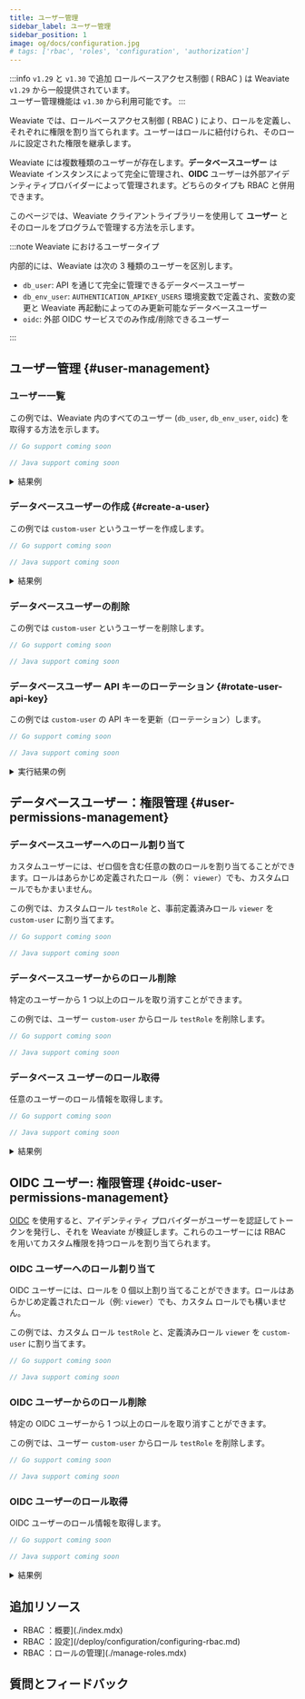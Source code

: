 ```yaml
---
title: ユーザー管理
sidebar_label: ユーザー管理
sidebar_position: 1
image: og/docs/configuration.jpg
# tags: ['rbac', 'roles', 'configuration', 'authorization']
---
```




:::info `v1.29` と `v1.30` で追加
ロールベースアクセス制御 ( RBAC ) は Weaviate `v1.29` から一般提供されています。  
ユーザー管理機能は `v1.30` から利用可能です。
:::

Weaviate では、ロールベースアクセス制御 ( RBAC ) により、ロールを定義し、それぞれに権限を割り当てられます。ユーザーはロールに紐付けられ、そのロールに設定された権限を継承します。

Weaviate には複数種類のユーザーが存在します。**データベースユーザー** は Weaviate インスタンスによって完全に管理され、**OIDC** ユーザーは外部アイデンティティプロバイダーによって管理されます。どちらのタイプも RBAC と併用できます。 

このページでは、Weaviate クライアントライブラリーを使用して **ユーザー** とそのロールをプログラムで管理する方法を示します。

:::note Weaviate におけるユーザータイプ

<!-- NOTE: left out AUTHORIZATION_ADMINLIST_USERS to dissuade usage -->

内部的には、Weaviate は次の 3 種類のユーザーを区別します。

- `db_user`: API を通じて完全に管理できるデータベースユーザー
- `db_env_user`: `AUTHENTICATION_APIKEY_USERS` 環境変数で定義され、変数の変更と Weaviate 再起動によってのみ更新可能なデータベースユーザー
- `oidc`: 外部 OIDC サービスでのみ作成/削除できるユーザー

:::

## ユーザー管理 <i class="fas fa-user-edit"></i> {#user-management}

### ユーザー一覧

この例では、Weaviate 内のすべてのユーザー (`db_user`, `db_env_user`, `oidc`) を取得する方法を示します。

<Tabs groupId="languages">
  <TabItem value="py" label="Python Client v4">
  <FilteredTextBlock
    text={UserPyCode}
    startMarker="# START ListAllUsers"
    endMarker="# END ListAllUsers"
    language="py"
  />
  </TabItem>
  <TabItem value="js" label="JS/TS Client v3">
    <FilteredTextBlock
    text={UserTSCode}
    startMarker="// START ListAllUsers"
    endMarker="// END ListAllUsers"
    language="ts"
  />
  </TabItem>
  <TabItem value="go" label="Go">

```go
// Go support coming soon
```

  </TabItem>
  <TabItem value="java" label="Java">

```java
// Java support coming soon
```

  </TabItem>
</Tabs>

<details>
  <summary>結果例</summary>

```text
[
  UserDB(user_id='custom-user', role_names=['viewer', 'testRole'], user_type=<UserTypes.DB_DYNAMIC: 'db_user'>, active=True),
  UserDB(user_id='root-user', role_names=['root'], user_type=<UserTypes.DB_STATIC: 'db_env_user'>, active=True)
]
```

</details>

### データベースユーザーの作成 {#create-a-user}

この例では `custom-user` というユーザーを作成します。

<Tabs groupId="languages">
  <TabItem value="py" label="Python Client v4">
  <FilteredTextBlock
    text={UserPyCode}
    startMarker="# START CreateUser"
    endMarker="# END CreateUser"
    language="py"
  />
  </TabItem>
  <TabItem value="js" label="JS/TS Client v3">
    <FilteredTextBlock
    text={UserTSCode}
    startMarker="// START CreateUser"
    endMarker="// END CreateUser"
    language="ts"
  />
  </TabItem>
  <TabItem value="go" label="Go">

```go
// Go support coming soon
```

  </TabItem>
  <TabItem value="java" label="Java">

```java
// Java support coming soon
```

  </TabItem>
</Tabs>

<details>
  <summary>結果例</summary>

```text
RXF1dU1VcWM1Q3hvVndYT0F1OTBOTDZLZWx0ME5kbWVJRVdPL25EVW12QT1fMXlDUEhUNjhSMlNtazdHcV92MjAw
```

</details>



### データベースユーザーの削除

この例では `custom-user` というユーザーを削除します。

<Tabs groupId="languages">
  <TabItem value="py" label="Python Client v4">
  <FilteredTextBlock
    text={UserPyCode}
    startMarker="# START DeleteUser"
    endMarker="# END DeleteUser"
    language="py"
  />
  </TabItem>
  <TabItem value="js" label="JS/TS Client v3">
  <FilteredTextBlock
    text={UserTSCode}
    startMarker="// START DeleteUser"
    endMarker="// END DeleteUser"
    language="ts"
  />
  </TabItem>
  <TabItem value="go" label="Go">

```go
// Go support coming soon
```

  </TabItem>
  <TabItem value="java" label="Java">

```java
// Java support coming soon
```

  </TabItem>
</Tabs>

### データベースユーザー API キーのローテーション {#rotate-user-api-key}

この例では `custom-user` の API キーを更新（ローテーション）します。

<Tabs groupId="languages">
  <TabItem value="py" label="Python Client v4">
  <FilteredTextBlock
    text={UserPyCode}
    startMarker="# START RotateApiKey"
    endMarker="# END RotateApiKey"
    language="py"
  />
  </TabItem>
  <TabItem value="js" label="JS/TS Client v3">
    <FilteredTextBlock
    text={UserTSCode}
    startMarker="// START RotateApiKey"
    endMarker="// END RotateApiKey"
    language="ts"
  />
  </TabItem>
  <TabItem value="go" label="Go">

```go
// Go support coming soon
```

  </TabItem>
  <TabItem value="java" label="Java">

```java
// Java support coming soon
```

  </TabItem>
</Tabs>

<details>
  <summary>実行結果の例</summary>

```text
SSs3WGVFbUxMVFhlOEsxVVMrQVBzM1VhQTJIM2xXWngwY01HaXFYVnM1az1fMXlDUEhUNjhSMlNtazdHcV92MjAw
```

</details>

## データベースユーザー：権限管理 <i class="fas fa-user-lock"></i> {#user-permissions-management}

### データベースユーザーへのロール割り当て

カスタムユーザーには、ゼロ個を含む任意の数のロールを割り当てることができます。ロールはあらかじめ定義されたロール（例： `viewer`）でも、カスタムロールでもかまいません。

この例では、カスタムロール `testRole` と、事前定義済みロール `viewer` を `custom-user` に割り当てます。

<Tabs groupId="languages">
  <TabItem value="py" label="Python Client v4">
  <FilteredTextBlock
    text={UserPyCode}
    startMarker="# START AssignRole"
    endMarker="# END AssignRole"
    language="py"
  />
  </TabItem>
  <TabItem value="js" label="JS/TS Client v3">
  <FilteredTextBlock
    text={UserTSCode}
    startMarker="// START AssignRole"
    endMarker="// END AssignRole"
    language="ts"
  />
  </TabItem>
  <TabItem value="go" label="Go">

```go
// Go support coming soon
```

  </TabItem>
  <TabItem value="java" label="Java">

```java
// Java support coming soon
```

  </TabItem>
</Tabs>

### データベースユーザーからのロール削除

特定のユーザーから 1 つ以上のロールを取り消すことができます。

この例では、ユーザー `custom-user` からロール `testRole` を削除します。

<Tabs groupId="languages">
<TabItem value="py" label="Python Client v4">
  <FilteredTextBlock
    text={UserPyCode}
    startMarker="# START RevokeRoles"
    endMarker="# END RevokeRoles"
    language="py"
    />
  </TabItem>
  <TabItem value="js" label="JS/TS Client v3">
  <FilteredTextBlock
      text={UserTSCode}
      startMarker="// START RevokeRoles"
      endMarker="// END RevokeRoles"
      language="ts"
      />
  </TabItem>
  <TabItem value="go" label="Go">

```go
// Go support coming soon
```

  </TabItem>
  <TabItem value="java" label="Java">

```java
// Java support coming soon
```

  </TabItem>
</Tabs>


### データベース ユーザーのロール取得

任意のユーザーのロール情報を取得します。

<Tabs groupId="languages">
<TabItem value="py" label="Python Client v4">
  <FilteredTextBlock
    text={UserPyCode}
    startMarker="# START ListUserRoles"
    endMarker="# END ListUserRoles"
    language="py"
    />
  </TabItem>
  <TabItem value="js" label="JS/TS Client v3">
    <FilteredTextBlock
    text={UserTSCode}
    startMarker="// START ListUserRoles"
    endMarker="// END ListUserRoles"
    language="ts"
    />
  </TabItem>
  <TabItem value="go" label="Go">

```go
// Go support coming soon
```

  </TabItem>
  <TabItem value="java" label="Java">

```java
// Java support coming soon
```

  </TabItem>
</Tabs>

<details>
  <summary>結果例</summary>

```text
testRole
viewer
```

</details>

## OIDC ユーザー: 権限管理 <i class="fas fa-user-lock"></i> {#oidc-user-permissions-management}

[OIDC](/deploy/configuration/oidc.md) を使用すると、アイデンティティ プロバイダーがユーザーを認証してトークンを発行し、それを Weaviate が検証します。これらのユーザーには RBAC を用いてカスタム権限を持つロールを割り当てられます。

### OIDC ユーザーへのロール割り当て

OIDC ユーザーには、ロールを 0 個以上割り当てることができます。ロールはあらかじめ定義されたロール（例: `viewer`）でも、カスタム ロールでも構いません。

この例では、カスタム ロール `testRole` と、定義済みロール `viewer` を `custom-user` に割り当てます。

<Tabs groupId="languages">
  <TabItem value="py" label="Python Client v4">
  <FilteredTextBlock
    text={OidcUserPyCode}
    startMarker="# START AssignOidcUserRole"
    endMarker="# END AssignOidcUserRole"
    language="py"
  />
  </TabItem>
  <TabItem value="js" label="JS/TS Client v3">
    <FilteredTextBlock
    text={OidcUserTSCode}
    startMarker="// START AssignOidcUserRole"
    endMarker="// END AssignOidcUserRole"
    language="ts"
  />
  </TabItem>
  <TabItem value="go" label="Go">

```go
// Go support coming soon
```

  </TabItem>
  <TabItem value="java" label="Java">

```java
// Java support coming soon
```

  </TabItem>
</Tabs>

### OIDC ユーザーからのロール削除

特定の OIDC ユーザーから 1 つ以上のロールを取り消すことができます。

この例では、ユーザー `custom-user` からロール `testRole` を削除します。

<Tabs groupId="languages">
<TabItem value="py" label="Python Client v4">
  <FilteredTextBlock
    text={OidcUserPyCode}
    startMarker="# START RevokeOidcUserRoles"
    endMarker="# END RevokeOidcUserRoles"
    language="py"
    />
  </TabItem>
  <TabItem value="js" label="JS/TS Client v3">
    <FilteredTextBlock
    text={OidcUserTSCode}
    startMarker="// START RevokeOidcUserRoles"
    endMarker="// END RevokeOidcUserRoles"
    language="ts"
    />
  </TabItem>
  <TabItem value="go" label="Go">

```go
// Go support coming soon
```

  </TabItem>
  <TabItem value="java" label="Java">

```java
// Java support coming soon
```

  </TabItem>
</Tabs>

### OIDC ユーザーのロール取得

OIDC ユーザーのロール情報を取得します。

<Tabs groupId="languages">
<TabItem value="py" label="Python Client v4">
  <FilteredTextBlock
    text={OidcUserPyCode}
    startMarker="# START ListOidcUserRoles"
    endMarker="# END ListOidcUserRoles"
    language="py"
    />
  </TabItem>
  <TabItem value="js" label="JS/TS Client v3">
    <FilteredTextBlock
    text={OidcUserTSCode}
    startMarker="// START ListOidcUserRoles"
    endMarker="// END ListOidcUserRoles"
    language="ts"
    />
  </TabItem>
  <TabItem value="go" label="Go">

```go
// Go support coming soon
```

  </TabItem>
  <TabItem value="java" label="Java">

```java
// Java support coming soon
```

  </TabItem>
</Tabs>

<details>
  <summary>結果例</summary>

```text
testRole
viewer
```

</details>



## 追加リソース

-  RBAC ：概要](./index.mdx)
-  RBAC ：設定](/deploy/configuration/configuring-rbac.md)
-  RBAC ：ロールの管理](./manage-roles.mdx)

## 質問とフィードバック


<DocsFeedback />

